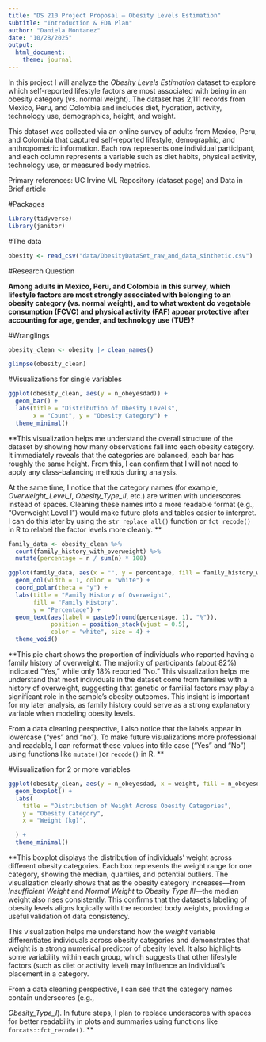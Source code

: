```yaml
---
title: "DS 210 Project Proposal — Obesity Levels Estimation"
subtitle: "Introduction & EDA Plan"
author: "Daniela Montanez"
date: "10/28/2025"
output:
  html_document:
    theme: journal
---
```


In this project I will analyze the *Obesity Levels Estimation* dataset to explore which self-reported lifestyle factors are most associated with being in an obesity category (vs. normal weight). The dataset has 2,111 records from Mexico, Peru, and Colombia and includes diet, hydration, activity, technology use, demographics, height, and weight. 

This dataset was collected via an online survey of adults from Mexico, Peru, and Colombia that captured self-reported lifestyle, demographic, and anthropometric information. Each row represents one individual participant, and each column represents a variable such as diet habits, physical activity, technology use, or measured body metrics. 

Primary references: UC Irvine ML Repository (dataset page) and Data in Brief article

#Packages



```r
library(tidyverse)
library(janitor)
```


#The data

```r
obesity <- read_csv("data/ObesityDataSet_raw_and_data_sinthetic.csv")
```

#Research Question 

**Among adults in Mexico, Peru, and Colombia in this survey, which lifestyle factors are most strongly associated with belonging to an obesity category (vs. normal weight), and to what wextent do vegetable consumption (FCVC) and physical activity (FAF) appear protective after accounting for age, gender, and technology use (TUE)?**

#Wranglings 

```r
obesity_clean <- obesity |> clean_names() 
```

```r
glimpse(obesity_clean)
```

#Visualizations for single variables


```r
ggplot(obesity_clean, aes(y = n_obeyesdad)) +
  geom_bar() +
  labs(title = "Distribution of Obesity Levels",
       x = "Count", y = "Obesity Category") +
  theme_minimal()
```
**This visualization helps me understand the overall structure of the dataset by showing how many observations fall into each obesity category. It immediately reveals that the categories are balanced, each bar has roughly the same height. From this, I can confirm that I will not need to apply any class-balancing methods during analysis.

At the same time, I notice that the category names (for example, *Overweight_Level_I*, *Obesity_Type_II*, etc.) are written with underscores instead of spaces. Cleaning these names into a more readable format (e.g., “Overweight Level I”) would make future plots and tables easier to interpret. I can do this later by using the `str_replace_all()` function or `fct_recode()` in R to relabel the factor levels more cleanly.
**
```r
family_data <- obesity_clean %>%
  count(family_history_with_overweight) %>%
  mutate(percentage = n / sum(n) * 100)
```


```r
ggplot(family_data, aes(x = "", y = percentage, fill = family_history_with_overweight)) +
  geom_col(width = 1, color = "white") +
  coord_polar(theta = "y") +
  labs(title = "Family History of Overweight",
       fill = "Family History",
       y = "Percentage") +
  geom_text(aes(label = paste0(round(percentage, 1), "%")),
            position = position_stack(vjust = 0.5),
            color = "white", size = 4) +
  theme_void()
```

**This pie chart shows the proportion of individuals who reported having a family history of overweight. The majority of participants (about 82%) indicated “Yes,” while only 18% reported “No.” This visualization helps me understand that most individuals in the dataset come from families with a history of overweight, suggesting that genetic or familial factors may play a significant role in the sample’s obesity outcomes. This insight is important for my later analysis, as family history could serve as a strong explanatory variable when modeling obesity levels.  

From a data cleaning perspective, I also notice that the labels appear in lowercase (“yes” and “no”). To make future visualizations more professional and readable, I can reformat these values into title case (“Yes” and “No”) using functions like `mutate()`or `recode()` in R.
**

#Visualization for 2 or more variables 
```r
ggplot(obesity_clean, aes(y = n_obeyesdad, x = weight, fill = n_obeyesdad)) +
  geom_boxplot() +
  labs(
    title = "Distribution of Weight Across Obesity Categories",
    y = "Obesity Category",
    x = "Weight (kg)",

  ) +
  theme_minimal()
```

**This boxplot displays the distribution of individuals’ weight across different obesity categories.
Each box represents the weight range for one category, showing the median, quartiles, and potential 
outliers. The visualization clearly shows that as the obesity category increases—from *Insufficient 
Weight* and *Normal Weight* to *Obesity Type III*—the median weight also rises consistently. This 
confirms that the dataset’s labeling of obesity levels aligns logically with the recorded body 
weights, providing a useful validation of data consistency.

This visualization helps me understand how the *weight* variable differentiates individuals across 
obesity categories and demonstrates that weight is a strong numerical predictor of obesity level. It 
also highlights some variability within each group, which suggests that other lifestyle factors (such 
as diet or activity level) may influence an individual’s placement in a category.  

From a data cleaning perspective, I can see that the category names contain underscores (e.g., 

*Obesity_Type_I*). In future steps, I plan to replace underscores with spaces for better 
readability 
in plots and summaries using functions like 
`forcats::fct_recode()`.
**
